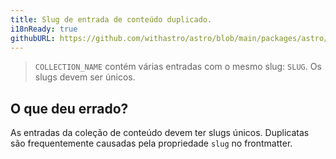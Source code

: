 ```yaml
---
title: Slug de entrada de conteúdo duplicado.
i18nReady: true
githubURL: https://github.com/withastro/astro/blob/main/packages/astro/src/core/errors/errors-data.ts
---
```


> `COLLECTION_NAME` contém várias entradas com o mesmo slug: `SLUG`. Os slugs devem ser únicos.
## O que deu errado?
As entradas da coleção de conteúdo devem ter slugs únicos. Duplicatas são frequentemente causadas pela propriedade `slug` no frontmatter.
